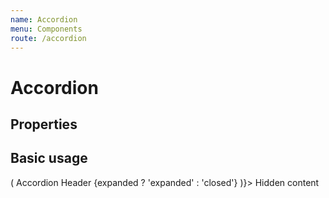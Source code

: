 ```yaml
---
name: Accordion
menu: Components
route: /accordion
---
```




# Accordion

## Properties

<PropsTable of={Accordion} />

## Basic usage

<Playground>
   <Accordion header={expanded => (
    <View style={{minHeight: 55, justifyContent: 'center'}}>
      <Text style={{color: !expanded ? 'green' : 'orange'}}>
        Accordion Header {expanded ? 'expanded' : 'closed'}
      </Text>
    </View>
  )}>
      <Text>Hidden content</Text>
    </Accordion>
</Playground>


